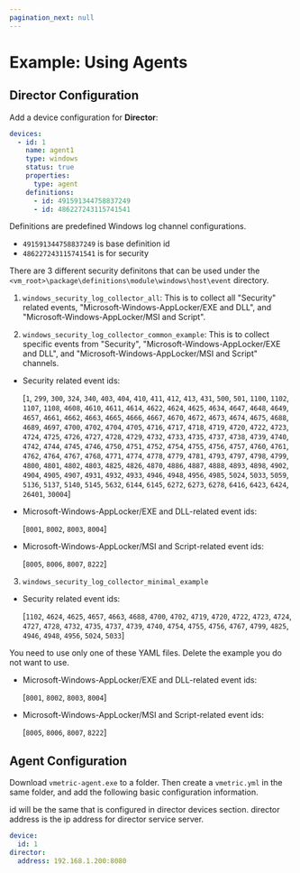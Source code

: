 ```yaml
---
pagination_next: null
---
```


# Example: Using Agents

## Director Configuration

Add a device configuration for **Director**:

```yaml
devices:
  - id: 1
    name: agent1
    type: windows
    status: true
    properties:
      type: agent 
    definitions:
      - id: 491591344758837249
      - id: 486227243115741541
```

Definitions are predefined Windows log channel configurations.

- `491591344758837249` is base definition id
- `486227243115741541` is for security

There are 3 different security definitons that can be used under the `<vm_root>\package\definitions\module\windows\host\event` directory.

1. `windows_security_log_collector_all`: This is to collect all "Security" related events, "Microsoft-Windows-AppLocker/EXE and DLL", and "Microsoft-Windows-AppLocker/MSI and Script".

2. `windows_security_log_collector_common_example`: This is to collect specific events from "Security", "Microsoft-Windows-AppLocker/EXE and DLL", and "Microsoft-Windows-AppLocker/MSI and Script" channels.

- Security related event ids:

    [`1`, `299`, `300`, `324`, `340`, `403`, `404`, `410`, `411`, `412`, `413`, `431`, `500`, `501`, `1100`, `1102`, `1107`, `1108`, `4608`, `4610`, `4611`, `4614`, `4622`, `4624`, `4625`, `4634`, `4647`, `4648`, `4649`, `4657`, `4661`, `4662`, `4663`, `4665`, `4666`, `4667`, `4670`, `4672`, `4673`, `4674`, `4675`, `4688`, `4689`, `4697`, `4700`, `4702`, `4704`, `4705`, `4716`, `4717`, `4718`, `4719`, `4720`, `4722`, `4723`, `4724`, `4725`, `4726`, `4727`, `4728`, `4729`, `4732`, `4733`, `4735`, `4737`, `4738`, `4739`, `4740`, `4742`, `4744`, `4745`, `4746`, `4750`, `4751`, `4752`, `4754`, `4755`, `4756`, `4757`, `4760`, `4761`, `4762`, `4764`, `4767`, `4768`, `4771`, `4774`, `4778`, `4779`, `4781`, `4793`, `4797`, `4798`, `4799`, `4800`, `4801`, `4802`, `4803`, `4825`, `4826`, `4870`, `4886`, `4887`, `4888`, `4893`, `4898`, `4902`, `4904`, `4905`, `4907`, `4931`, `4932`, `4933`, `4946`, `4948`, `4956`, `4985`, `5024`, `5033`, `5059`, `5136`, `5137`, `5140`, `5145`, `5632`, `6144`, `6145`, `6272`, `6273`, `6278`, `6416`, `6423`, `6424`, `26401`, `30004`]

- Microsoft-Windows-AppLocker/EXE and DLL-related event ids:
  
    [`8001`, `8002`, `8003`, `8004`]

- Microsoft-Windows-AppLocker/MSI and Script-related event ids:

    [`8005`, `8006`, `8007`, `8222`]
 
3. `windows_security_log_collector_minimal_example`

  - Security related event ids:

    [`1102`, `4624`, `4625`, `4657`, `4663`, `4688`, `4700`, `4702`, `4719`, `4720`, `4722`, `4723`, `4724`, `4727`, `4728`, `4732`, `4735`, `4737`, `4739`, `4740`, `4754`, `4755`, `4756`, `4767`, `4799`, `4825`, `4946`, `4948`, `4956`, `5024`, `5033`]

You need to use only one of these YAML files. Delete the example you do not want to use.

- Microsoft-Windows-AppLocker/EXE and DLL-related event ids:

    [`8001`, `8002`, `8003`, `8004`]

- Microsoft-Windows-AppLocker/MSI and Script-related event ids:

    [`8005`, `8006`, `8007`, `8222`]

## Agent Configuration

Download `vmetric-agent.exe` to a folder. Then create a `vmetric.yml` in the same folder, and add the following basic configuration information.

id will be the same that is configured in director devices section. director address is the ip address for director service server.

```yaml
device:
  id: 1
director:
  address: 192.168.1.200:8080
```
